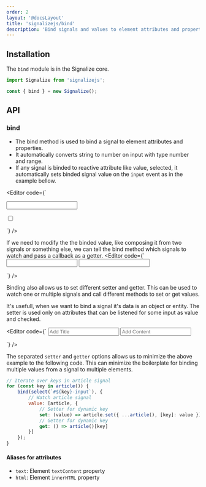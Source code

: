 ```yaml
---
order: 2
layout: '@docsLayout'
title: 'signalizejs/bind'
description: 'Bind signals and values to element attributes and properties.'
---
```



## Installation
The `bind` module is in the Signalize core.

```js
import Signalize from 'signalizejs';

const { bind } = new Signalize();
```

## API

### bind
- The bind method is used to bind a signal to element attributes and properties.
- It automatically converts string to number on input with type number and range.
- If any signal is binded to reactive attribute like value, selected, it automatically sets binded signal value on the `input` event as in the example bellow.

<Editor code={`
<p>
	<input id="text-input">
	<span id="text-output"></span>
</p>

<p>
	<label>
		<input type="checkbox" id="checked-input">
		<span id="checked-output"></span>
	</label>
</p>

<div id="output"></div>
<script type="module">
const { bind, signal } = new Signalize();

const value = signal('');
bind(document.querySelector('#text-input'), { value });
bind(document.querySelector('#text-output'), { text: value });

const checked = signal(false);
bind(document.querySelector('#checked-input'), { checked });
bind(document.querySelector('#checked-output'), { text: checked });
</script>
`} />

If we need to modify the the binded value, like composing it from two signals or something else, we can tell the bind method which signals to watch and pass a callback as a getter.
<Editor code={`
<input id="firstName">
<input id="lastName">

<div id="output"></div>
<script type="module">
const { bind, signal } = new Signalize();

const firstName = signal('');
const lastName = signal('');

bind(document.querySelector('#firstName'), { value: firstName });
bind(document.querySelector('#lastName'), { value: lastName });
bind(document.querySelector('#output'), {
	html: [
		firstName,
		lastName,
		() => \`First name: \${firstName()}<br>Last name: \${lastName()}\`
	],
	style: [
		firstName,
		lastName,
		() => \`color:\${firstName().length > lastName().length ? 'red' : 'blue'}\`
	]
});
</script>
`} />


Binding also allows us to set different setter and getter.
This can be used to watch one or multiple signals and call different methods to set or get values.

It's usefull, when we want to bind a signal it's data is an object or entity.
The setter is used only on attributes that can be listened for some input as value and checked.

<Editor code={`
<input id="title-input" placeholder="Add Title">
<input id="content-input" placeholder="Add Content">

<div id="output"></div>

<script type="module">

const { Signal, bind } = new Signalize();

// 1. Create article signal
const article = new Signal({
	title: 'Hello World!',
	content: 'Lorem Ipsum'
});

// 2. Bind article signal to title input
bind(document.querySelector('#title-input'), {
	// 2.1 Watch article signal
	value: [article, {
		// 2.2 Setter for title proerty
		set: (title) => article({ ...article(), title }),
		// 2.3 Getter for title property
		get: () => article().title
	}]
});

// 3. Bind article signal to content input
bind(document.querySelector('#content-input'), {
	// 3.1 Watch article signal
	value: [article, {
		// 3.2 Setter for content property
		set: (content) => article({ ...article(), content }),
		// 3.3 Getter for content property
		get: () => article().content
	}]
})

// 4. Bind output
bind(document.querySelector('#output'), {
	html: [
		article,
		() => \`Title: \${article().title}\<br>Description: \${article().content}\`
	]
})
</script>
`} />


The separated `setter` and `getter` options allows us to minimize the above example to the following code.
This can minimize the boilerplate for binding multiple values from a signal to multiple elements.

```js
// Iterate over keys in article signal
for (const key in article()) {
	bind(select(`#${key}-input`), {
		// Watch article signal
		value: [article, {
			// Setter for dynamic key
			set: (value) => article.set({ ...article(), [key]: value }),
			// Getter for dynamic key
			get: () => article()[key]
		}]
	});
}
```

#### Aliases for attributes
- `text`: Element `textContent` property
- `html`: Element `innerHTML` property
